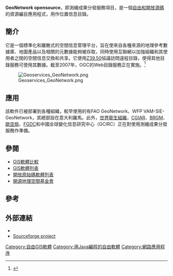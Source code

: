 {{Infobox software
| name                   = GeoNetwork opensource
| logo                   =
| screenshot             =
| caption                =
| developer              = [[FAO|FAO]]-UN, [[WFP|WFP]], [[UNEP|UNEP]] and [[UNOCHA|UNOCHA]]
| latest_release_version = 2.8.0
| latest_release_date    = {{release_date|2013|02|22}}
| operating_system       = [[Linux|Linux]], [[Microsoft_Windows|MS-Windows]], [[Mac_OS_X|Mac OS X]], [[POSIX|POSIX]]相容系統
| programming language   = [[Java|Java]]
| platform               = [[Java|Java]], [[Apache_Tomcat|Apache Tomcat]]
| genre                  = [[地理信息系統|地理信息系統]]
| license                = [[GNU_General_Public_License|GPL]]
| website                = {{URL|http://geonetwork-opensource.org}} |
}}

'''GeoNetwork opensource'''，即測繪成果分發服務項目，是一個[[自由軟體|自由和開放源碼]]的資源編目應用程式，用作位置信息目錄。

==簡介==
它是一個標準化和離散式的空間信息管理平台，旨在使來自各種來源的地理參考數據庫、地圖產品以及相關的元數據能夠被存取，同時使用互聯網以加強組織和其使用者之間的空間信息交換和共享。它使用[[Z39.50|Z39.50]]協議訪問遠程目錄，使得其他目錄服務可使用其數據。截至2007年，OGC的Web目錄服務正在實施。<ref>{{cite web 
 |title=GeoNetwork opensource 
 |publisher=GeoNetwork opensource 
 |date=2007-04-17 
 |url=http://geonetwork-opensource.org/software/geonetwork_opensource_desktop 
 |accessdate=2007-12-06 
 |archiveurl=https://web.archive.org/web/20071029123830/http://geonetwork-opensource.org/software/geonetwork_opensource_desktop 
 |archivedate=2007-10-29 
 |deadurl=yes 
 }}</ref>

[[Image:Geoservices_GeoNetwork.png|right]]

==應用==
該軟件已被部署到各種組織，較早使用的有FAO GeoNetwork、WFP VAM-SIE-GeoNetwork，其總部設在意大利羅馬。此外，[[世界衛生組織|世界衛生組織]]，[[CGIAR|CGIAR]]、[[BRGM|BRGM]]、[[歐空局|歐空局]]、[[FGDC|FGDC]]和中國全球變化信息研究中心（GCIRC）正在對使用測繪成果分發服務作準備。

== 參閱 ==
* [[GIS軟體比較|GIS軟體比較]]
* [[GIS軟體列表|GIS軟體列表]]
* [[開放原始碼軟體列表|開放原始碼軟體列表]]
* [[開源地理空間基金會|開源地理空間基金會]]

==參考==
{{Reflist}}

==外部連結==
{{portal|Free software}}
* {{official website|http://geonetwork-opensource.org/}}
* [http://sourceforge.net/projects/geonetwork Sourceforge project] {{Wayback|url=http://sourceforge.net/projects/geonetwork |date=20200107005524 }}

[[Category:自由GIS軟體|Category:自由GIS軟體]]
[[Category:用Java編程的自由軟體|Category:用Java編程的自由軟體]]
[[Category:網路應用程序|Category:網路應用程序]]